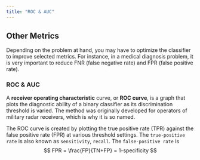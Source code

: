 ```yaml
---
title: "ROC & AUC"
---
```





## Other Metrics

Depending on the problem at hand, you may have to optimize the classifier to improve selected metrics. For instance, in a medical diagnosis problem, it is very important to reduce FNR (false negative rate) and FPR (false positive rate).

### ROC & AUC

A **receiver operating characteristic** curve, or **ROC curve**, is a graph that plots the diagnostic ability of a binary classifier as its discrimination threshold is varied. The method was originally developed for operators of military radar receivers, which is why it is so named.

The ROC curve is created by plotting the true positive rate (TPR) against the false positive rate (FPR) at various threshold settings. The `true-positive rate` is also known as `sensitivity`, `recall`. The `false-positive rate` is $$
FPR = \frac{FP}{TN+FP} = 1-specificity
$$
